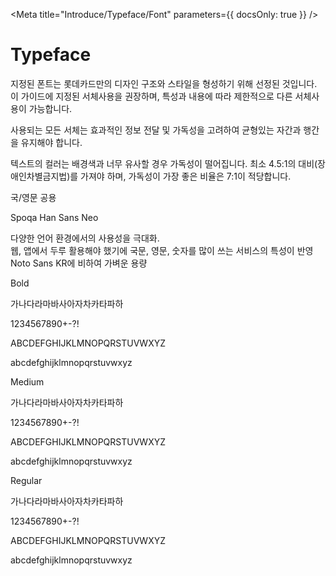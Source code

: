 
<Meta title="Introduce/Typeface/Font" parameters={{ docsOnly: true }} />

<style>{`
@import url("styles/font.scss");
* {
    font-family: 'Spoqa Han Sans' !important;
}
.bold {
    font-weight: 700;
}
.medium {
    font-weight: 500;
}
.regular {
    font-weight: 400;
}
.container {
    padding-left: 0;
    padding-right: 0;
    margin-top: 40px;
    font-family: 'Spoqa Han Sans';
}
.container.typeface {}
.container.typeface .description {
    margin-bottom: 140px;
}
.container.typeface .description .badge {
    width: 212px;
    height: 60px;
    background-color: #000;
    color: #fff;
    line-height: 60px;
    border-radius: 10px;
    text-align: center;
    font-size: 16px;
}
.container.typeface .description .title {
    margin: 44px 0 37px 0;
    font-size: 60px;
    letter-spacing: -2px;
    line-height: 1;
}
.container.typeface .description .text {
    font-size: 16px;
}

.container.typeface .section {
    display: flex;
}
.container.typeface .section + .section {
    margin-top: 100px;
}
.container.typeface .section .type {
    width: 120px;
    flex-shrink: 0;
    line-height: 3;
    color: #adadad;
}
.container.typeface .section .content {
}
.container.typeface .section .content .line-height-1 {
    line-height: 1;
}
.container.typeface .section .content .font-size-56 {
    font-size: 56px;
}
.container.typeface .section .content .font-size-40 {
    font-size: 40px;
}
`}</style>

# Typeface
지정된 폰트는 롯데카드만의 디자인 구조와 스타일을 형성하기 위해 선정된 것입니다.
이 가이드에 지정된 서체사용을  권장하며,  특성과 내용에 따라 제한적으로 다른 서체사용이 가능합니다.

사용되는 모든 서체는 효과적인 정보 전달 및 가독성을 고려하여 균형있는 자간과 행간을 유지해야 합니다.

텍스트의 컬러는 배경색과 너무 유사할 경우 가독성이 떨어집니다.
최소 4.5:1의 대비(장애인차별금지법)를 가져야 하며, 가독성이 가장 좋은 비율은 7:1이 적당합니다.

<div className="container typeface">
    <div className="description">
        <div className="badge">국/영문 공용</div>
        <p className="title bold">Spoqa Han Sans Neo</p>
        <p className="text regular">
            다양한 언어 환경에서의 사용성을 극대화.<br/>
            웹, 앱에서 두루 활용해야 했기에 국문, 영문, 숫자를 많이 쓰는 서비스의 특성이 반영<br/>
            Noto Sans KR에 비하여 가벼운 용량
        </p>
    </div>
    <div className="section">
        <div className="type bold">Bold</div>
        <div className="content">
            <p class="font-size-56 bold line-height-1">가나다라마바사아자차카타파하</p>
            <p class="font-size-56 bold line-height-1">1234567890+-?!</p>
            <p class="font-size-40 bold line-height-1">ABCDEFGHIJKLMNOPQRSTUVWXYZ</p>
            <p class="font-size-40 bold line-height-1">abcdefghijklmnopqrstuvwxyz</p>
        </div>
    </div>
    <div class="section">
        <div className="type bold">Medium</div>
        <div className="content">
            <p class="font-size-56 medium line-height-1">가나다라마바사아자차카타파하</p>
            <p class="font-size-56 medium line-height-1">1234567890+-?!</p>
            <p class="font-size-40 medium line-height-1">ABCDEFGHIJKLMNOPQRSTUVWXYZ</p>
            <p class="font-size-40 medium line-height-1">abcdefghijklmnopqrstuvwxyz</p>
        </div>
    </div>
    <div class="section">
        <div className="type bold">Regular</div>
        <div className="content">
            <p class="font-size-56 regular line-height-1">가나다라마바사아자차카타파하</p>
            <p class="font-size-56 regular line-height-1">1234567890+-?!</p>
            <p class="font-size-40 regular line-height-1">ABCDEFGHIJKLMNOPQRSTUVWXYZ</p>
            <p class="font-size-40 regular line-height-1">abcdefghijklmnopqrstuvwxyz</p>
        </div>
    </div>
</div>
